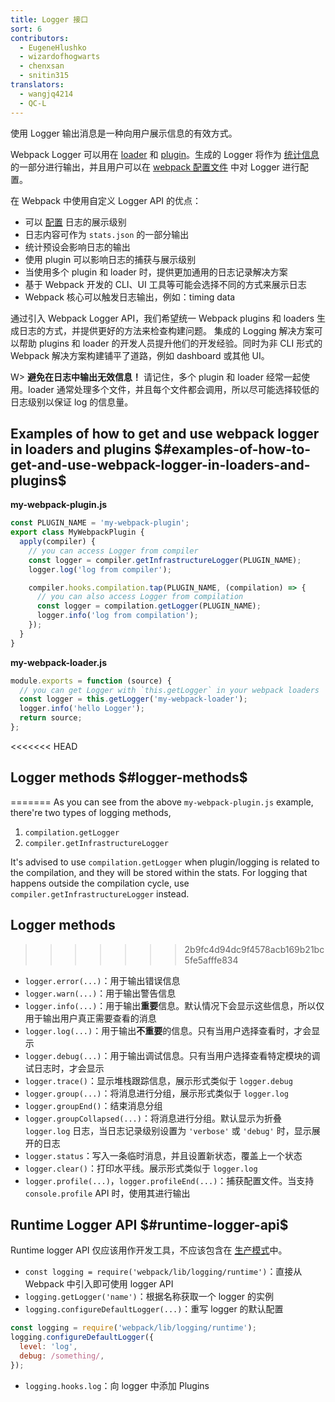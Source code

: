 ```yaml
---
title: Logger 接口
sort: 6
contributors:
  - EugeneHlushko
  - wizardofhogwarts
  - chenxsan
  - snitin315
translators:
  - wangjq4214
  - QC-L
---
```


使用 Logger 输出消息是一种向用户展示信息的有效方式。

Webpack Logger 可以用在 [loader](/loaders/) 和 [plugin](/api/plugins/#logging)。生成的 Logger 将作为 [统计信息](/api/stats/) 的一部分进行输出，并且用户可以在 [webpack 配置文件](/configuration/) 中对 Logger 进行配置。

在 Webpack 中使用自定义 Logger API 的优点：

- 可以 [配置](/configuration/stats/#statslogging) 日志的展示级别
- 日志内容可作为 `stats.json` 的一部分输出
- 统计预设会影响日志的输出
- 使用 plugin 可以影响日志的捕获与展示级别
- 当使用多个 plugin 和 loader 时，提供更加通用的日志记录解决方案
- 基于 Webpack 开发的 CLI、UI 工具等可能会选择不同的方式来展示日志
- Webpack 核心可以触发日志输出，例如：timing data

通过引入 Webpack Logger API，我们希望统一 Webpack plugins 和 loaders 生成日志的方式，并提供更好的方法来检查构建问题。 集成的 Logging 解决方案可以帮助 plugins 和 loader 的开发人员提升他们的开发经验。同时为非 CLI 形式的 Webpack 解决方案构建铺平了道路，例如 dashboard 或其他 UI。

W> **避免在日志中输出无效信息！** 请记住，多个 plugin 和 loader 经常一起使用。loader 通常处理多个文件，并且每个文件都会调用，所以尽可能选择较低的日志级别以保证 log 的信息量。

## Examples of how to get and use webpack logger in loaders and plugins $#examples-of-how-to-get-and-use-webpack-logger-in-loaders-and-plugins$

**my-webpack-plugin.js**

```js
const PLUGIN_NAME = 'my-webpack-plugin';
export class MyWebpackPlugin {
  apply(compiler) {
    // you can access Logger from compiler
    const logger = compiler.getInfrastructureLogger(PLUGIN_NAME);
    logger.log('log from compiler');

    compiler.hooks.compilation.tap(PLUGIN_NAME, (compilation) => {
      // you can also access Logger from compilation
      const logger = compilation.getLogger(PLUGIN_NAME);
      logger.info('log from compilation');
    });
  }
}
```

**my-webpack-loader.js**

```js
module.exports = function (source) {
  // you can get Logger with `this.getLogger` in your webpack loaders
  const logger = this.getLogger('my-webpack-loader');
  logger.info('hello Logger');
  return source;
};
```

<<<<<<< HEAD
## Logger methods $#logger-methods$
=======
As you can see from the above `my-webpack-plugin.js` example, there're two types of logging methods,

1. `compilation.getLogger`
2. `compiler.getInfrastructureLogger`

It's advised to use `compilation.getLogger` when plugin/logging is related to the compilation, and they will be stored within the stats. For logging that happens outside the compilation cycle, use `compiler.getInfrastructureLogger` instead.

## Logger methods
>>>>>>> 2b9fc4d94dc9f4578acb169b21bc5fe5afffe834

- `logger.error(...)`：用于输出错误信息
- `logger.warn(...)`：用于输出警告信息
- `logger.info(...)`：用于输出**重要**信息。默认情况下会显示这些信息，所以仅用于输出用户真正需要查看的消息
- `logger.log(...)`：用于输出**不重要**的信息。只有当用户选择查看时，才会显示
- `logger.debug(...)`：用于输出调试信息。只有当用户选择查看特定模块的调试日志时，才会显示
- `logger.trace()`：显示堆栈跟踪信息，展示形式类似于 `logger.debug`
- `logger.group(...)`：将消息进行分组，展示形式类似于 `logger.log`
- `logger.groupEnd()`：结束消息分组
- `logger.groupCollapsed(...)`：将消息进行分组。默认显示为折叠 `logger.log` 日志，当日志记录级别设置为 `'verbose'` 或 `'debug'` 时，显示展开的日志
- `logger.status`：写入一条临时消息，并且设置新状态，覆盖上一个状态
- `logger.clear()`：打印水平线。展示形式类似于 `logger.log`
- `logger.profile(...)`，`logger.profileEnd(...)`：捕获配置文件。当支持 `console.profile` API 时，使用其进行输出

## Runtime Logger API $#runtime-logger-api$

Runtime logger API 仅应该用作开发工具，不应该包含在 [生产模式](/configuration/mode/#mode-production)中。

- `const logging = require('webpack/lib/logging/runtime')`：直接从 Webpack 中引入即可使用 logger API
- `logging.getLogger('name')`：根据名称获取一个 logger 的实例
- `logging.configureDefaultLogger(...)`：重写 logger 的默认配置

```javascript
const logging = require('webpack/lib/logging/runtime');
logging.configureDefaultLogger({
  level: 'log',
  debug: /something/,
});
```

- `logging.hooks.log`：向 logger 中添加 Plugins

